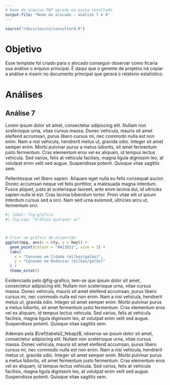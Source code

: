 ```yaml
---
# Nome do arquivo PDF gerado na pasta resultado
output-file: "Nome do alocado - análise 7 e 8"
---
```


```r
source("rdocs/source/consultor4.R")
```

# Objetivo

Esse template foi criado para o alocado conseguir observar como ficaria sua análise o arquivo principal. É daqui que o gerente de projetos irá copiar a análise e inserir no documento principal que gerará o relatório estatístico.

# Análises

## Análise 7

Lorem ipsum dolor sit amet, consectetur adipiscing elit. Nullam non scelerisque urna, vitae cursus massa. Donec vehicula, mauris sit amet eleifend accumsan, purus libero cursus mi, nec commodo nulla est non enim. Nam a nisi vehicula, hendrerit metus ut, gravida odio. Integer sit amet semper enim. Morbi pulvinar purus a metus lobortis, sit amet fermentum justo fermentum. Cras elementum eros vel ex aliquam, id tempus lectus vehicula. Sed varius, felis at vehicula facilisis, magna ligula dignissim leo, at volutpat enim velit sed augue. Suspendisse potenti. Quisque vitae sagittis sem.

Pellentesque vel libero sapien. Aliquam eget nulla eu felis consequat auctor. Donec accumsan neque vel felis porttitor, a malesuada magna interdum. Fusce aliquet, justo at scelerisque laoreet, ante enim lacinia dui, id ultricies sapien nulla id est. Cras lacinia bibendum tortor. Proin vitae elit ut ipsum interdum cursus sed a orci. Nam sed urna euismod, ultricies arcu ut, fermentum orci.

```r
#| label: fig-grafico
#| fig-cap: "Gráfico qualquer ai"



# Criar um gráfico de dispersão
ggplot(mpg, aes(x = cty, y = hwy)) +
  geom_point(colour = "#A11D21", size = 3) +
  labs(
    x = "Consumo em Cidade (milhas/galão)",
    y = "Consumo em Rodovias (milhas/galão)"
  ) +
  theme_estat()
```

```{=latex}
\begin{table}[H] 
\caption{Frequências da variável grupos de mulheres por partos normais}
\centering
\begin{tabular}{l|rr}
\hline
\multicolumn{1}{l|}{\textbf{ Grupos de mulheres}} & \multicolumn{1}{r}{\textbf{Frequência}} & \multicolumn{1}{l}{\textbf{Porcentagem}} \\ \hline
Nulíparas    & 30874  & 24,23\% \\
Multíparas    & 96539  & 75,77\% \\ \hline
\textbf{Total} & 127413 & 100\%   \\ \hline 
\end{tabular}
\label{tabela2_febap}
\end{table}
```
Evidenciado pelo @fig-grafico, tem-se que ipsum dolor sit amet, consectetur adipiscing elit. Nullam non scelerisque urna, vitae cursus massa. Donec vehicula, mauris sit amet eleifend accumsan, purus libero cursus mi, nec commodo nulla est non enim. Nam a nisi vehicula, hendrerit metus ut, gravida odio. Integer sit amet semper enim. Morbi pulvinar purus a metus lobortis, sit amet fermentum justo fermentum. Cras elementum eros vel ex aliquam, id tempus lectus vehicula. Sed varius, felis at vehicula facilisis, magna ligula dignissim leo, at volutpat enim velit sed augue. Suspendisse potenti. Quisque vitae sagittis sem.

Ademais pela $\ref{tabela2_febap}$, observa-se ipsum dolor sit amet, consectetur adipiscing elit. Nullam non scelerisque urna, vitae cursus massa. Donec vehicula, mauris sit amet eleifend accumsan, purus libero cursus mi, nec commodo nulla est non enim. Nam a nisi vehicula, hendrerit metus ut, gravida odio. Integer sit amet semper enim. Morbi pulvinar purus a metus lobortis, sit amet fermentum justo fermentum. Cras elementum eros vel ex aliquam, id tempus lectus vehicula. Sed varius, felis at vehicula facilisis, magna ligula dignissim leo, at volutpat enim velit sed augue. Suspendisse potenti. Quisque vitae sagittis sem.
